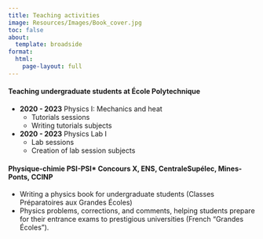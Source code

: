 ```yaml
---
title: Teaching activities
image: Resources/Images/Book_cover.jpg
toc: false
about:
  template: broadside
format:
  html:
    page-layout: full
---
```


#### Teaching undergraduate students at École Polytechnique

- **2020 - 2023** Physics I: Mechanics and heat  
  - Tutorials sessions
  - Writing tutorials subjects
- **2020 - 2023** Physics Lab I  
  - Lab sessions
  - Creation of lab session subjects

#### Physique-chimie PSI-PSI* Concours X, ENS, CentraleSupélec, Mines-Ponts, CCINP

- Writing a physics book for undergraduate students (Classes Préparatoires aux Grandes Écoles)
- Physics problems, corrections, and comments, helping students prepare for their entrance exams to prestigious universities (French "Grandes Écoles").
